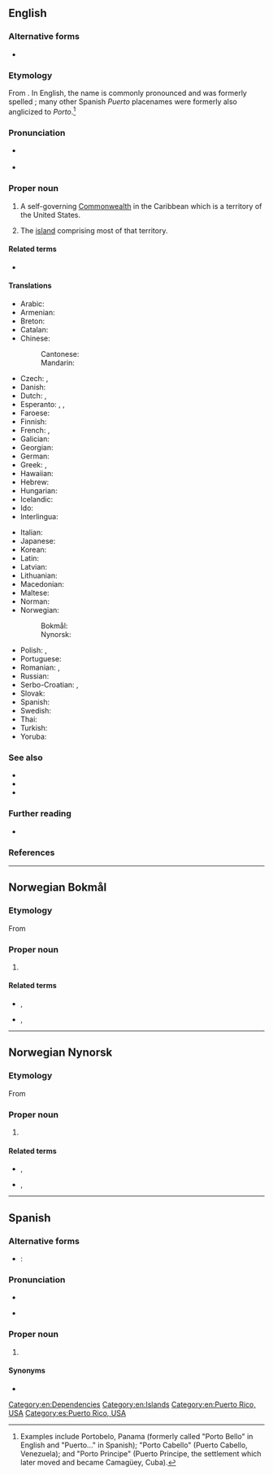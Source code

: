 {{also|Puerto-Rico}}
==English==

===Alternative forms===
* {{alter|en|Porto Rico}}

===Etymology===
From {{bor|en|es|Puerto Rico||lit=Rich Port}}. In English, the name is commonly pronounced and was formerly spelled {{m|en|Porto Rico}}; many other Spanish ''Puerto'' placenames were formerly also anglicized to ''Porto''.<ref>Examples include Portobelo, Panama (formerly called "Porto Bello" in English and "Puerto..." in Spanish); "Porto Cabello" (Puerto Cabello, Venezuela); and "Porto Principe" (Puerto Principe, the settlement which later moved and became Camagüey, Cuba).</ref>

===Pronunciation===
* {{a|US}} {{IPA|en|/ˌpɔɹtəˈɹikoʊ/|[ˌpɔɹɾəˈɹikoʊ]}}
* {{a|Puerto Rican}} {{IPA|en|/ˌpwɛəɹtoʊˈɹikoʊ/}}

===Proper noun===
{{en-proper noun|head=Puerto Rico}}

# A self-governing [[Commonwealth]] in the Caribbean which is a territory of the United States.
#: {{syn|en|Commonwealth of Puerto Rico|q1=official name|PR|q2=symbol}}
# The [[island]] comprising most of that territory.
#: {{ux|en|The indigenous Taíno name for the island of '''Puerto Rico''' was 'Borikén', which literally means "Land of the Valiant Lord".}}

====Related terms====
* {{l|en|Puerto Rican}}

====Translations====
{{trans-top|Caribbean Commonwealth}}
* Arabic: {{t|ar|بُورْتُو رِيكُو|m|tr=burtū rīkū}}
* Armenian: {{t|hy|Պուերտո Ռիկո}}
* Breton: {{t|br|Puerto Rico}}
* Catalan: {{t+|ca|Puerto Rico|m}}
* Chinese:
*: Cantonese: {{t|yue|波多黎各|tr=bo1 do1 lai4 gok3|sc=Hani}}
*: Mandarin: {{t+|cmn|波多黎各|tr=Bōduōlígè|sc=Hani}}
* Czech: {{t|cs|Portorico|n}}, {{t+|cs|Portoriko|n}}
* Danish: {{t+|da|Puerto Rico}}
* Dutch: {{t+|nl|Puerto Rico}}, {{t|nl|Porto Rico}}
* Esperanto: {{t|eo|Portoriko}}, {{t|eo|Puerto-Riko}}, {{t+|eo|Porto-Riko}}
* Faroese: {{t|fo|Puerto Riko}}
* Finnish: {{t+|fi|Puerto Rico}}
* French: {{t+|fr|Porto Rico|m}}, {{t+|fr|Puerto Rico|m}}
* Galician: {{t+|gl|Porto Rico|m}}
* Georgian: {{t|ka|პუერტო-რიკო}}
* German: {{t+|de|Puerto Rico|n}}
* Greek: {{t+|el|Πουέρτο Ρίκο|n}}, {{t|el|Πόρτο Ρίκο|n}}
* Hawaiian: {{t|haw|Pokoliko}}
* Hebrew: {{t|he|פורטו ריקו|tr=porto riko}}
* Hungarian: {{t+|hu|Puerto Rico}}
* Icelandic: {{t|is|Púertó Ríkó}}
* Ido: {{t+|io|Porto-Riko}}
* Interlingua: {{t|ia|Puerto Rico}}
{{trans-mid}}
* Italian: {{t+|it|Porto Rico|m}}
* Japanese: {{t|ja|プエルトリコ|tr=Puerutoriko}}
* Korean: {{t|ko|^푸에르토리코}}
* Latin: {{t|la|Portus Dives}}
* Latvian: {{t|lv|Puertoriko|f}}
* Lithuanian: {{t+|lt|Puerto Rikas|m}}
* Macedonian: {{t|mk|Портори́ко|n}}
* Maltese: {{t|mt|Porto Riko}}
* Norman: {{t|nrf|Puerto Rico|m}}
* Norwegian:
*: Bokmål: {{t|nb|Puerto Rico}}
*: Nynorsk: {{t|nn|Puerto Rico}}
* Polish: {{t+|pl|Portoryko|n}}, {{t+|pl|Puerto Rico|n}}
* Portuguese: {{t+|pt|Porto Rico}}
* Romanian: {{t|ro|Porto Rico}}, {{t|ro|Puerto Rico}}
* Russian: {{t|ru|Пуэ́рто-Ри́ко|m}}
* Serbo-Croatian: {{t+|sh|Portoriko|m}}, {{t|sh|Porto Riko|m}}
* Slovak: {{t|sk|Portoriko}}
* Spanish: {{t+|es|Puerto Rico|m}}
* Swedish: {{t+|sv|Puerto Rico}}
* Thai: {{t|th|ปวยร์โตริโก}}
* Turkish: {{t+|tr|Porto Riko}}
* Yoruba: {{t|yo|Pọto Riko}}
{{trans-bottom}}

===See also===
* {{l|en|boricua}}
* {{l|en|San Juan}}
* {{l|en|Appendix:Countries of the world}}

===Further reading===
* {{pedia}}

===References===
<references/>

[[Category:en:Dependencies]]
[[Category:en:Islands]]
[[Category:en:Puerto Rico, USA]]

----

==Norwegian Bokmål==
{{wikipedia|lang=no}}

===Etymology===
From {{der|nb|es|Puerto Rico}}

===Proper noun===
{{head|nb|proper noun|head=[[puerto|Puerto]] [[rico|Rico]]}}

# {{l|en|Puerto Rico}}

====Related terms====
* {{l|nb|puertoricaner}}, {{l|nb|puertorikaner}}
* {{l|nb|puertoricansk}}, {{l|nb|puertorikansk}}

{{topics|nb|Dependencies|Islands}}

----

==Norwegian Nynorsk==
{{wikipedia|lang=nn}}

===Etymology===
From {{der|nn|es|Puerto Rico}}

===Proper noun===
{{head|nn|proper noun|head=[[puerto|Puerto]] [[rico|Rico]]}}

# {{l|en|Puerto Rico}}

====Related terms====
* {{l|nn|puertoricanar}}, {{l|nn|puertorikanar}}
* {{l|nn|puertoricansk}}, {{l|nn|puertorikansk}}

{{topics|nn|Dependencies|Islands}}

----

==Spanish==

===Alternative forms===
* {{qualifier|obsolete}}: {{l|es|Puerto-Rico}}

===Pronunciation===
* {{es-IPA|Puertorrico}}
* {{a|Puerto Rico}} {{IPA|es|/ˌpwe̞lto̞ˈχiko̞/}}

===Proper noun===
{{head|es|proper noun|head=[[puerto|Puerto]] [[rico|Rico]]}}

# {{place|es|island/and/territory|c/United States|in|sea/the [[Caribbean Sea]]|t1=Puerto Rico}}

====Synonyms====
* {{l|es|Estado Libre Asociado de Puerto Rico}}

[[Category:es:Puerto Rico, USA]]